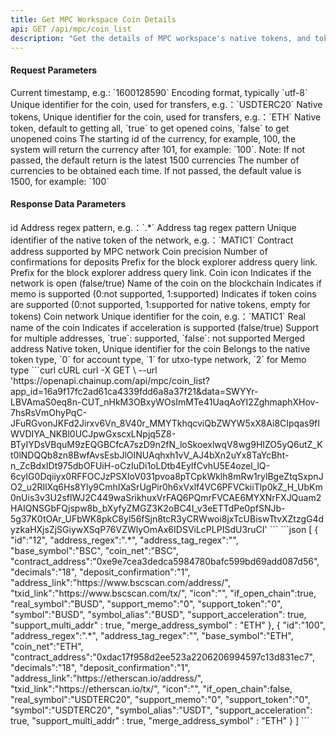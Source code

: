 ---
title: Get MPC Workspace Coin Details
api: GET /api/mpc/coin_list
description: "Get the details of MPC workspace's native tokens, and tokens supported"
---

#### Request Parameters
<ParamField query="time" type="long" required>
    Current timestamp, e.g.: `1600128590`
</ParamField>
<ParamField query="charset" type="string" required>
    Encoding format, typically `utf-8`
</ParamField>
<ParamField query="symbol" type="string">
    Unique identifier for the coin, used for transfers, e.g.：`USDTERC20`
</ParamField>
<ParamField query="base_symbol" type="string">
    Native tokens, Unique identifier for the coin, used for transfers, e.g.：`ETH`
</ParamField>
<ParamField query="open_chain" type="bool">
    Native token, default to getting all, `true` to get opened coins, `false` to get unopened coins
</ParamField>
<ParamField query="max_id" type="integer">
    The starting id of the currency, for example, 100, the system will return the currency after 101, for example: `100`. Note: If not passed, the default return is the latest 1500 currencies
</ParamField>
<ParamField query="limit" type="integer">
    The number of currencies to be obtained each time. If not passed, the default value is 1500, for example: `100`
</ParamField>



#### Response Data Parameters
<ResponseField type="object[ ]">
    <Expandable title="object">
        <ResponseField name="id" type="string">id</ResponseField>
        <ResponseField name="address_regex" type="string">Address regex pattern, e.g.：`.*`</ResponseField>
        <ResponseField name="address_tag_regex" type="string">Address tag regex pattern</ResponseField>
        <ResponseField name="base_symbol" type="string">Unique identifier of the native token of the network, e.g.：`MATIC1`</ResponseField>
        <ResponseField name="contract_address" type="string">Contract address supported by MPC network</ResponseField>
        <ResponseField name="decimals" type="integer">Coin precision</ResponseField>
        <ResponseField name="deposit_confirmation" type="integer">Number of confirmations for deposits</ResponseField>
        <ResponseField name="address_link" type="string">Prefix for the block explorer address query link.</ResponseField>
        <ResponseField name="txid_link" type="string">Prefix for the block explorer address query link.</ResponseField>
        <ResponseField name="icon" type="string">Coin icon</ResponseField>
        <ResponseField name="if_open_chain" type="bool">Indicates if the network is open (false/true)</ResponseField>
        <ResponseField name="real_symbol" type="string">Name of the coin on the blockchain</ResponseField>
        <ResponseField name="support_memo" type="string">Indicates if memo is supported (0:not supported, 1:supported)</ResponseField>
        <ResponseField name="support_token" type="string">Indicates if token coins are supported (0:not supported, 1:supported for native tokens, empty for tokens)</ResponseField>
        <ResponseField name="coin_net" type="string">Coin network</ResponseField>
        <ResponseField name="symbol" type="string">Unique identifier for the coin, e.g.：`MATIC1`</ResponseField>
        <ResponseField name="symbol_alias" type="string">Real name of the coin</ResponseField>
        <ResponseField name="support_acceleration" type="bool">Indicates if acceleration is supported (false/true)</ResponseField>
        <ResponseField name="support_multi_addr" type="bool">Support for multiple addresses, `true`: supported, `false`: not supported</ResponseField>
        <ResponseField name="merge_address_symbol" type="string">Merged address Native token, Unique identifier for the coin</ResponseField>
       <ResponseField name="coin_type" type="integer">Belongs to the native token type, `0` for account type, `1` for utxo-type network, `2` for Memo type</ResponseField>
    </Expandable>
</ResponseField>



<RequestExample>
  ```curl cURL
  curl -X GET \
  --url 'https://openapi.chainup.com/api/mpc/coin_list?app_id=16a9f17fc2ad61ca4339fdd6a8a37f21&data=SWYYr-LBVAmaS0eq8n-CUT_nHkM3OBxyWOsImMTe41UaqAoYI2ZghmaphXHov-7hsRsVmOhyPqC-JFuRGvonJKFd2Jirxv6Vn_8V40r_MMYTkhqcviQbZWYW5xX8Ai8CIpqas9fIWVDIYA_NKBl0UCJpwGxscxLNpjq5Z8-BTyIYDsVBquM9zEQGBCfcA7szD9n2fN_loSkoexlwqV8wg9HIZO5yQ6utZ_Kt0lNDQQb8zn8BwfAvsEsbJlOINUAqhxh1vV_AJ4bXn2uYx8TaYcBht-n_ZcBdxIDt975dbOFUiH-oCzIuDi1oLDtb4EylfCvhU5E4ozel_lQ-6cyIG0Dqiiyx0RFFOCJzPSXIoV031pvoa8pTCpkWklh8mRw1rylBgeZtqSxpnJO2_u2RIlXq6Hs8Yly9CmhIXaSrUgPir0h6xVxlf4VC6PFVCkiiTlp0kZ_H_UbKm0nUis3v3U2sflWJ2C449waSrikhuxVrFAQ6PQmrFVCAE6MYXNrFXJQuam2HAIQNSGbFQjspw8b_bXyfyZMGZ3K2oBC4I_v3eETTdPe0pfSNJb-5g37K0tOAr_UFbWK8pkC8yl56fSjn8tcR3yCRWwoi8jxTcUBiswTtvXZtzgG4dyzkaHXjsZjSGiywXSqP76VZWlyOmAx6IDSViLcPLPISdU3ruCI'
  ```
</RequestExample>



<ResponseExample>
```json
[
    {
        "id":"12",
        "address_regex":".*",
        "address_tag_regex":"",
        "base_symbol":"BSC",
        "coin_net":"BSC",
        "contract_address":"0xe9e7cea3dedca5984780bafc599bd69add087d56",
        "decimals":"18",
        "deposit_confirmation":"1",
        "address_link":"https://www.bscscan.com/address/",
        "txid_link":"https://www.bscscan.com/tx/",
        "icon":"",
        "if_open_chain":true,
        "real_symbol":"BUSD",
        "support_memo":"0",
        "support_token":"0",
        "symbol":"BUSD",
        "symbol_alias":"BUSD",
        "support_acceleration": true,
        "support_multi_addr" : true,
        "merge_address_symbol" : "ETH"
    },
    {
        "id":"100",
        "address_regex":".*",
        "address_tag_regex":"",
        "base_symbol":"ETH",
        "coin_net":"ETH",
        "contract_address":"0xdac17f958d2ee523a2206206994597c13d831ec7",
        "decimals":"18",
        "deposit_confirmation":"1",
        "address_link":"https://etherscan.io/address/",
        "txid_link":"https://etherscan.io/tx/",
        "icon":"",
        "if_open_chain":false,
        "real_symbol":"USDTERC20",
        "support_memo":"0",
        "support_token":"0",
        "symbol":"USDTERC20",
        "symbol_alias":"USDT",
        "support_acceleration": true,
        "support_multi_addr" : true,
        "merge_address_symbol" : "ETH"
    }
]
```
</ResponseExample>